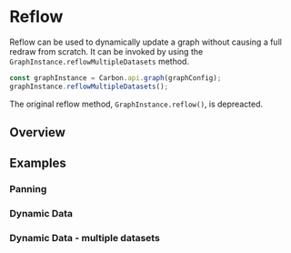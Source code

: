 

# Reflow

Reflow can be used to dynamically update a graph without causing a full redraw from scratch.
It can be invoked by using the `GraphInstance.reflowMultipleDatasets` method.

```js
const graphInstance = Carbon.api.graph(graphConfig);
graphInstance.reflowMultipleDatasets();
```

<Notice variant="deprecation">

The original reflow method, `GraphInstance.reflow()`, is depreacted.

</Notice>

## Overview

<BasicReflowExample/>

## Examples

### Panning

<PanningExample/>

### Dynamic Data

<DynamicallyUpdatingDataExample />

### Dynamic Data - multiple datasets

<DynamicallyUpdatingMultipleDatasetsExample/>
